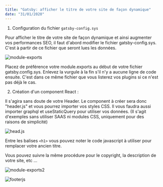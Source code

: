```yaml
---
title: "Gatsby: afficher le titre de votre site de façon dynamique"
date: "31/01/2020"
---
```


1. Configuration du fichier `gatsby-config.sys`

Pour afficher le titre de votre site de façon dynamique et ainsi augmenter vos performances SEO, il faut d'abord modifier le fichier gatsby-config.sys. C'est à partir de ce fichier que seront lues les données. 

![module-exports](module-exports.png)


Placez de préférence votre module.exports au début de votre fichier gatsby.config.sys. Enlevez la vurgule à la fin s'il n'y a aucune ligne de code ensuite. C'est dans ce même fichier que vous listerez vos plugins si ce n'est pas déjà le cas.


2. Création d'un component React : 

Il s'agira sans doute de votre Header. Le component à créer sera donc "header.js" et vous pourrez importer vos styles CSS. Il vous faudra aussi importer graphql et useStaticQuery pour utiliser vos données. (Il s'agit d'exemples sans utiliser SAAS ni modules CSS, uniquement pour des raisons de simplicité)

![head.js](headjs.png)

Entre les balises `<h1>` vous pouvez noter le code javascript à utiliser pour remplacer votre ancien titre.
 

Vous pouvez suivre la même procédure pour le copyright, la description de votre site, etc ...


![module-exports2](module-exports2.png)




![footerjs](footerjs.png)



